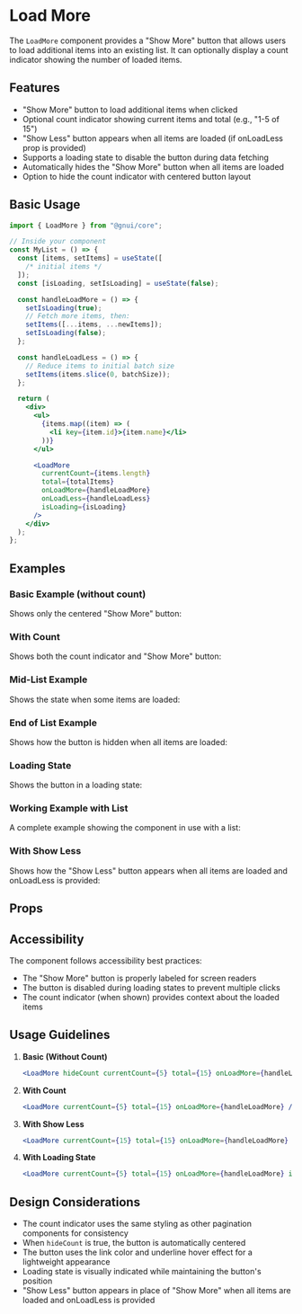 
<Meta title="Components/LoadMore" component={LoadMore} />

# Load More

The `LoadMore` component provides a "Show More" button that allows users to load additional items into an existing list. It can optionally display a count indicator showing the number of loaded items.

## Features

- "Show More" button to load additional items when clicked
- Optional count indicator showing current items and total (e.g., "1-5 of 15")
- "Show Less" button appears when all items are loaded (if onLoadLess prop is provided)
- Supports a loading state to disable the button during data fetching
- Automatically hides the "Show More" button when all items are loaded
- Option to hide the count indicator with centered button layout

## Basic Usage

```jsx
import { LoadMore } from "@gnui/core";

// Inside your component
const MyList = () => {
  const [items, setItems] = useState([
    /* initial items */
  ]);
  const [isLoading, setIsLoading] = useState(false);

  const handleLoadMore = () => {
    setIsLoading(true);
    // Fetch more items, then:
    setItems([...items, ...newItems]);
    setIsLoading(false);
  };

  const handleLoadLess = () => {
    // Reduce items to initial batch size
    setItems(items.slice(0, batchSize));
  };

  return (
    <div>
      <ul>
        {items.map((item) => (
          <li key={item.id}>{item.name}</li>
        ))}
      </ul>

      <LoadMore
        currentCount={items.length}
        total={totalItems}
        onLoadMore={handleLoadMore}
        onLoadLess={handleLoadLess}
        isLoading={isLoading}
      />
    </div>
  );
};
```

## Examples

### Basic Example (without count)

Shows only the centered "Show More" button:

<Canvas>
  <Story id="components-loadmore--basic" />
</Canvas>

### With Count

Shows both the count indicator and "Show More" button:

<Canvas>
  <Story id="components-loadmore--with-count" />
</Canvas>

### Mid-List Example

Shows the state when some items are loaded:

<Canvas>
  <Story id="components-loadmore--mid-list" />
</Canvas>

### End of List Example

Shows how the button is hidden when all items are loaded:

<Canvas>
  <Story id="components-loadmore--end-of-list" />
</Canvas>

### Loading State

Shows the button in a loading state:

<Canvas>
  <Story id="components-loadmore--loading" />
</Canvas>

### Working Example with List

A complete example showing the component in use with a list:

<Canvas>
  <Story id="components-loadmore--with-list" />
</Canvas>

### With Show Less

Shows how the "Show Less" button appears when all items are loaded and onLoadLess is provided:

<Canvas>
  <Story id="components-loadmore--with-show-less" />
</Canvas>

## Props

<ArgsTable of={LoadMore} />

## Accessibility

The component follows accessibility best practices:

- The "Show More" button is properly labeled for screen readers
- The button is disabled during loading states to prevent multiple clicks
- The count indicator (when shown) provides context about the loaded items

## Usage Guidelines

1. **Basic (Without Count)**

   ```jsx
   <LoadMore hideCount currentCount={5} total={15} onLoadMore={handleLoadMore} />
   ```

2. **With Count**

   ```jsx
   <LoadMore currentCount={5} total={15} onLoadMore={handleLoadMore} />
   ```

3. **With Show Less**

   ```jsx
   <LoadMore currentCount={15} total={15} onLoadMore={handleLoadMore} onLoadLess={handleLoadLess} />
   ```

4. **With Loading State**
   ```jsx
   <LoadMore currentCount={5} total={15} onLoadMore={handleLoadMore} isLoading={true} />
   ```

## Design Considerations

- The count indicator uses the same styling as other pagination components for consistency
- When `hideCount` is true, the button is automatically centered
- The button uses the link color and underline hover effect for a lightweight appearance
- Loading state is visually indicated while maintaining the button's position
- "Show Less" button appears in place of "Show More" when all items are loaded and onLoadLess is provided
